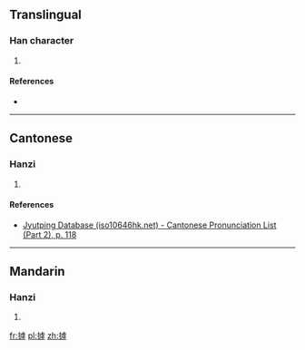 ==Translingual==

===Han character===
{{Han char|rn=64|rad=手|as=11|sn=14|four=|canj=QYPD|ids=⿰扌虖}}

# {{defn|Han|sort=手11}}

====References====
* {{Han ref|kx=0450.140|dkj=12600|dj=0800.330|hdz=31945.030|uh=6462|ud=25698}}

----

==Cantonese==

===Hanzi===
{{yue-hanzi|jyut=[[wu6]]|y=wu6}}

# {{defn|lang=yue|sort=手11}}

====References====
* [http://www.iso10646hk.net/jp/document/download.jsp Jyutping Database (iso10646hk.net) - Cantonese Pronunciation List (Part 2), p. 118]

----

==Mandarin==

===Hanzi===
{{cmn-hanzi|pin=[[hù]] ([[hu4]]), [[zā]] ([[za1]])|wg=hu<sup>4</sup>, tsa<sup>1</sup>}}

# {{defn|lang=cmn|sort=手11}}

[[fr:摢]]
[[pl:摢]]
[[zh:摢]]